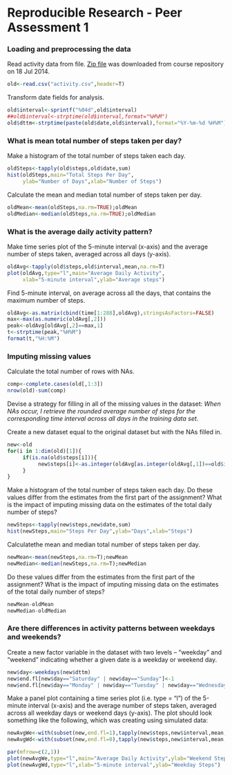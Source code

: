 Reproducible Research - Peer Assessment 1
========================================================

### Loading and preprocessing the data

Read activity data from file. [Zip file](https://d396qusza40orc.cloudfront.net/repdata%2Fdata%2Factivity.zip) was downloaded from course repository on 18 Jul 2014.

```r
old<-read.csv("activity.csv",header=T)
```

Transform date fields for analysis. 

```r
old$interval<-sprintf("%04d",old$interval)
##old$interval<-strptime(old$interval,format="%H%M")
old$dttm<-strptime(paste(old$date,old$interval),format="%Y-%m-%d %H%M")
```


### What is mean total number of steps taken per day?

Make a histogram of the total number of steps taken each day.

```r
oldSteps<-tapply(old$steps,old$date,sum)
hist(oldSteps,main="Total Steps Per Day",
     ylab="Number of Days",xlab="Number of Steps")
```

Calculate the mean and median total number of steps taken per day.
```r
oldMean<-mean(oldSteps,na.rm=TRUE);oldMean
oldMedian<-median(oldSteps,na.rm=TRUE);oldMedian
```


### What is the average daily activity pattern?

Make time series plot of the 5-minute interval (x-axis) and the average number of steps taken, averaged across all days (y-axis).

```r
oldAvg<-tapply(old$steps,old$interval,mean,na.rm=T)
plot(oldAvg,type="l",main="Average Daily Activity",
     xlab="5-minute interval",ylab="Average steps")
```

Find 5-minute interval, on average across all the days, that contains the maximum number of steps.

```r
oldAvg<-as.matrix(cbind(time[1:288],oldAvg),stringsAsFactors=FALSE)
max<-max(as.numeric(oldAvg[,2]))
peak<-oldAvg[oldAvg[,2]==max,1]
t<-strptime(peak,"%H%M")
format(t,"%H:%M")
```


### Imputing missing values

Calculate the total number of rows with NAs.

```r
comp<-complete.cases(old[,1:3])
nrow(old)-sum(comp)
```

Devise a strategy for filling in all of the missing values in the dataset: *When NAs occur, I retrieve the rounded average number of steps for the corresponding time interval across all days in the training data set.*

Create a new dataset equal to the original dataset but with the NAs filled in.

```r
new<-old
for(i in 1:dim(old)[1]){
     if(is.na(old$steps[i])){
          new$steps[i]<-as.integer(oldAvg[as.integer(oldAvg[,1])==old$interval[i],2])
     }
}
```

Make a histogram of the total number of steps taken each day.  Do these values differ from the estimates from the first part of the assignment? What is the impact of imputing missing data on the estimates of the total daily number of steps?

```r
newSteps<-tapply(new$steps,new$date,sum)
hist(newSteps,main="Steps Per Day",ylab="Days",xlab="Steps")
```

Calculatethe mean and median total number of steps taken per day.

```r
newMean<-mean(newSteps,na.rm=T);newMean
newMedian<-median(newSteps,na.rm=T);newMedian
```

Do these values differ from the estimates from the first part of the assignment? What is the impact of imputing missing data on the estimates of the total daily number of steps? 

```r
newMean-oldMean
newMedian-oldMedian
```


### Are there differences in activity patterns between weekdays and weekends?

Create a new factor variable in the dataset with two levels -- "weekday" and "weekend" indicating whether a given date is a weekday or weekend day.
```r
new$day<-weekdays(new$dttm)
new$end.fl[new$day=="Saturday" | new$day=="Sunday"]<-1
new$end.fl[new$day=="Monday" | new$day=="Tuesday" | new$day=="Wednesday" | new$day=="Thursday" | new$day=="Friday"]<-0
```

Make a panel plot containing a time series plot (i.e. type = "l") of the 5-minute interval (x-axis) and the average number of steps taken, averaged across all weekday days or weekend days (y-axis). The plot should look something like the following, which was creating using simulated data:

```r
newAvgWe<-with(subset(new,end.fl=1),tapply(new$steps,new$interval,mean,na.rm=T))
newAvgWd<-with(subset(new,end.fl=0),tapply(new$steps,new$interval,mean,na.rm=T))

par(mfrow=c(2,1))
plot(newAvgWe,type="l",main="Average Daily Activity",ylab="Weekend Steps")
plot(newAvgWd,type="l",xlab="5-minute interval",ylab="Weekday Steps")
```
